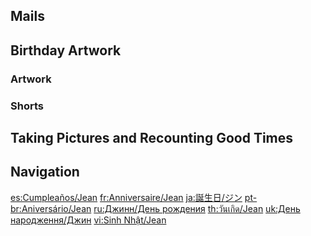 {{Birthday Intro}}

==Mails==
{{Mails by Category Table|Jean Birthday Mails|noheader=1}}

==Birthday Artwork==
===Artwork===
{{Artwork by Category Table
|Character Birthday Artwork
|category = Jean Birthday Artwork
|header = Jean's Birthday Artwork
}}

===Shorts===
{{Artwork by Category Table
|Character Shorts
|category = Jean Birthday Artwork
|header = Jean's Birthday Shorts
}}

==Taking Pictures and Recounting Good Times==
{{Transclude|Taking Pictures and Recounting Good Times/Jean|Stories|main=1|top=1}}

==Navigation==
{{Character Navbox|Birthday}}

[[es:Cumpleaños/Jean]]
[[fr:Anniversaire/Jean]]
[[ja:誕生日/ジン]]
[[pt-br:Aniversário/Jean]]
[[ru:Джинн/День рождения]]
[[th:วันเกิด/Jean]]
[[uk:День народження/Джин]]
[[vi:Sinh Nhật/Jean]]